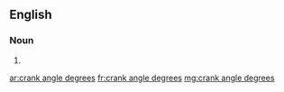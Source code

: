 ==English==

===Noun===
{{head|en|plural|head=[[crank]] [[angle]] [[degrees]]}}

# {{plural of|crank angle degree|lang=en|nocat=1}}

[[ar:crank angle degrees]]
[[fr:crank angle degrees]]
[[mg:crank angle degrees]]